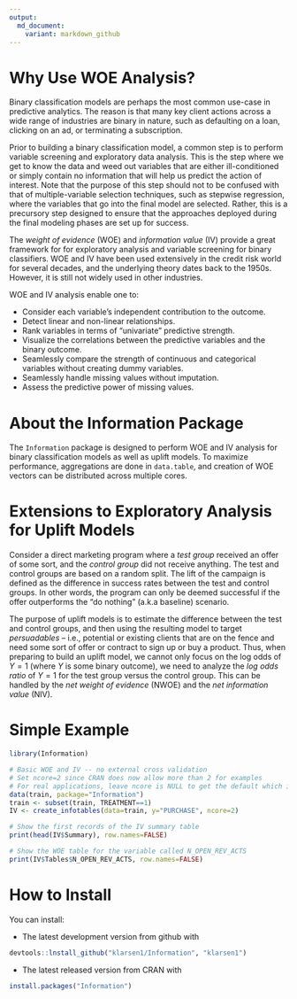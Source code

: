 ```yaml
---
output:
  md_document:
    variant: markdown_github
---
```


<!-- README.md is generated from README.Rmd. Please edit that file -->

# Why Use WOE Analysis?

Binary classification models are perhaps the most common use-case in predictive analytics. The reason is that many key client actions across a wide range of industries are binary in nature, such as defaulting on a loan, clicking on an ad, or terminating a subscription. 

Prior to building a binary classification model, a common step is to perform variable screening and exploratory data analysis. This is the step where we get to know the data and weed out variables that are either ill-conditioned or simply contain no information that will help us predict the action of interest. Note that the purpose of this step should not to be confused with that of multiple-variable selection techniques, such as stepwise regression, where the variables that go into the final model are selected. Rather, this is a precursory step designed to ensure that the approaches deployed during the final modeling phases are set up for success.

The *weight of evidence* (WOE) and *information value* (IV) provide a great framework for for exploratory analysis and variable screening for binary classifiers. WOE and IV have been used extensively in the credit risk world for several decades, and the underlying theory dates back to the 1950s. However, it is still not widely used in other industries.

WOE and IV analysis enable one to:

* Consider each variable’s independent contribution to the outcome.
* Detect linear and non-linear relationships.
* Rank variables in terms of "univariate" predictive strength.
* Visualize the correlations between the predictive variables and the binary outcome.   
* Seamlessly compare the strength of continuous and categorical variables without creating dummy variables.
* Seamlessly handle missing values without imputation.
* Assess the predictive power of missing values.

# About the Information Package

The `Information` package is designed to perform WOE and IV analysis for binary classification models as well as uplift models. To maximize performance, aggregations are done in `data.table`, and creation of WOE vectors can be distributed across multiple cores.

# Extensions to Exploratory Analysis for Uplift Models
Consider a direct marketing program where a *test group* received an offer of some sort, and the *control group* did not receive anything. The test and control groups are based on a random split. The lift of the campaign is defined as the difference in success rates between the test and control groups. In other words, the program can only be deemed successful if the offer outperforms the "do nothing" (a.k.a baseline) scenario.

The purpose of uplift models is to estimate the difference between the test and control groups, and then using the resulting model to target *persuadables* – i.e., potential or existing clients that are on the fence and need some sort of offer or contract to sign up or buy a product. Thus, when preparing to build an uplift model, we cannot only focus on the log odds of $Y=1$ (where $Y$ is some binary outcome), we need to analyze the *log odds ratio* of $Y=1$ for the test group versus the control group. This can be handled by the *net weight of evidence* (NWOE) and the *net information value* (NIV).

# Simple Example
```r
library(Information)

# Basic WOE and IV -- no external cross validation
# Set ncore=2 since CRAN does now allow more than 2 for examples
# For real applications, leave ncore is NULL to get the default which is: number of cores - 1
data(train, package="Information")
train <- subset(train, TREATMENT==1)
IV <- create_infotables(data=train, y="PURCHASE", ncore=2)

# Show the first records of the IV summary table
print(head(IV$Summary), row.names=FALSE)

# Show the WOE table for the variable called N_OPEN_REV_ACTS
print(IV$Tables$N_OPEN_REV_ACTS, row.names=FALSE)
```

# How to Install

You can install:

* The latest development version from github with

```r
devtools::lnstall_github("klarsen1/Information", "klarsen1")
```

* The latest released version from CRAN with

```r
install.packages("Information")
```